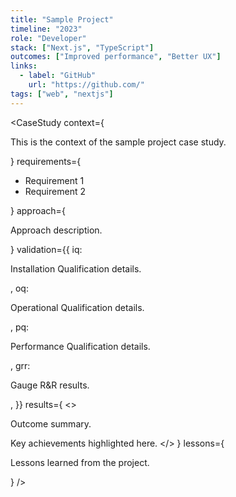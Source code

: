 ```yaml
---
title: "Sample Project"
timeline: "2023"
role: "Developer"
stack: ["Next.js", "TypeScript"]
outcomes: ["Improved performance", "Better UX"]
links:
  - label: "GitHub"
    url: "https://github.com/"
tags: ["web", "nextjs"]
---
```


<CaseStudy
  context={<p>This is the context of the sample project case study.</p>}
  requirements={
    <ul>
      <li>Requirement 1</li>
      <li>Requirement 2</li>
    </ul>
  }
  approach={<p>Approach description.</p>}
  validation={{
    iq: <p>Installation Qualification details.</p>,
    oq: <p>Operational Qualification details.</p>,
    pq: <p>Performance Qualification details.</p>,
    grr: <p>Gauge R&amp;R results.</p>,
  }}
  results={
    <>
      <p>Outcome summary.</p>
      <Callout type="info">Key achievements highlighted here.</Callout>
      <ImageCaption src="/images/project.jpg" alt="Project" caption="Project overview" />
    </>
  }
  lessons={<p>Lessons learned from the project.</p>}
/>
